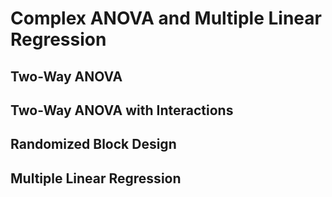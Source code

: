 # Complex ANOVA and Multiple Linear Regression

## Two-Way ANOVA

## Two-Way ANOVA with Interactions

## Randomized Block Design

## Multiple Linear Regression
